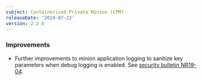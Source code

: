 ```yaml
---
subject: Containerized Private Minion (CPM)
releaseDate: '2019-07-22'
version: 2.2.6
---
```


### Improvements

* Further improvements to minion application logging to sanitize key parameters when debug logging is enabled. See [security bulletin NR19-04](https://docs.newrelic.com/docs/using-new-relic/new-relic-security/security-bulletins/security-bulletin-nr19-04).
